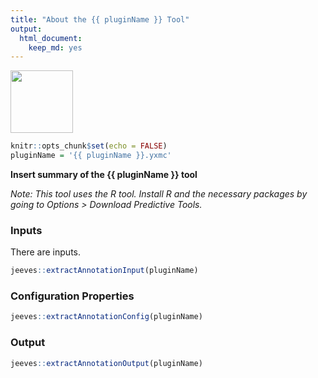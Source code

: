 ```yaml
---
title: "About the {{ pluginName }} Tool"
output: 
  html_document: 
    keep_md: yes
---
```


<img src="../SimScoringIcon.png" width=100 height=100 />

```r
knitr::opts_chunk$set(echo = FALSE)
pluginName = '{{ pluginName }}.yxmc'
```

__Insert summary of the {{ pluginName }} tool__

_Note: This tool uses the R tool. Install R and the necessary packages by going to Options > Download Predictive Tools._

### Inputs

There are  inputs.

```r
jeeves::extractAnnotationInput(pluginName)
```

### Configuration Properties

```r
jeeves::extractAnnotationConfig(pluginName)
```

### Output

```r
jeeves::extractAnnotationOutput(pluginName)
```
